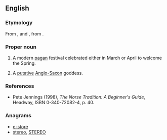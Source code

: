 ==English==

===Etymology===
From {{etym|ang|en}} {{m|ang|Ēostre|}}, {{m|ang|Ēastre||a goddess of spring and fertility}} and {{m|ang|ēastre||Easter}}, from {{etyl|gem-pro|en}} {{m|gem-pro|*Austrǭ||Easter, springtime; a goddess of spring and fertility}}.

===Proper noun===
{{en-proper noun}}
{{wikipedia}}
# {{label|en|paganism}} A modern [[pagan]] festival celebrated either in March or April to welcome the Spring.
# A [[putative]] [[Anglo-Saxon]] goddess.

===References===
* Pete Jennings (1998), ''The Norse Tradition: A Beginner's Guide'', Headway, ISBN 0-340-72082-4, p. 40.

===Anagrams===
* [[e-store#English|e-store]]
* [[stereo#English|stereo]], [[STEREO#English|STEREO]]